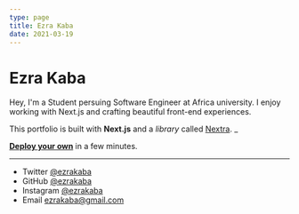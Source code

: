 ```yaml
---
type: page
title: Ezra Kaba
date: 2021-03-19
---
```


# Ezra Kaba

Hey, I'm a Student persuing Software Engineer at Africa university. I enjoy working with Next.js and crafting beautiful front-end experiences.

This portfolio is built with **Next.js** and a _library_ called [Nextra](https://nextra.vercel.app/). _

[**Deploy your own**](https://vercel.com/) in a few minutes.

---

- Twitter [@ezrakaba](https://twitter.com/ezrakaba)
- GitHub [@ezrakaba](https://github.com/ezrakaba)
- Instagram [@ezrakaba](https://instagram.com/ezrakaba)
- Email ezrakaba@gmail.com
